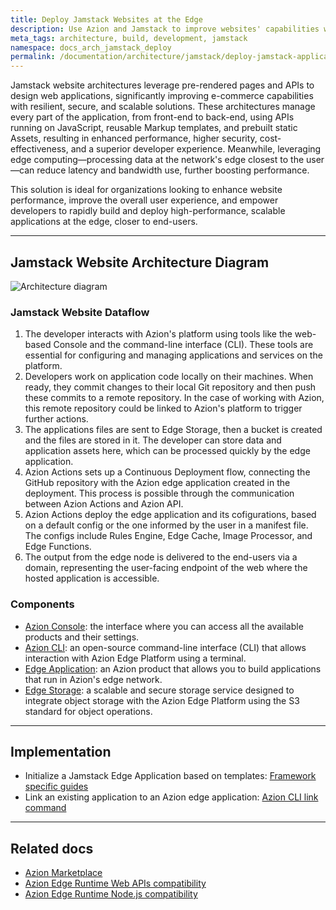 ```yaml
---
title: Deploy Jamstack Websites at the Edge
description: Use Azion and Jamstack to improve websites' capabilities with resilient, secure, and scalable solutions.
meta_tags: architecture, build, development, jamstack
namespace: docs_arch_jamstack_deploy
permalink: /documentation/architecture/jamstack/deploy-jamstack-applications/
---
```


Jamstack website architectures leverage pre-rendered pages and APIs to design web applications, significantly improving e-commerce capabilities with resilient, secure, and scalable solutions. These architectures manage every part of the application, from front-end to back-end, using APIs running on JavaScript, reusable Markup templates, and prebuilt static Assets, resulting in enhanced performance, higher security, cost-effectiveness, and a superior developer experience. Meanwhile, leveraging edge computing—processing data at the network's edge closest to the user—can reduce latency and bandwidth use, further boosting performance.

This solution is ideal for organizations looking to enhance website performance, improve the overall user experience, and empower developers to rapidly build and deploy high-performance, scalable applications at the edge, closer to end-users.

---

## Jamstack Website Architecture Diagram

![Architecture diagram](/assets/docs/images/uploads/jamstack-deploy.png)

### Jamstack Website Dataflow 

1. The developer interacts with Azion's platform using tools like the web-based Console and the command-line interface (CLI). These tools are essential for configuring and managing applications and services on the platform.
2. Developers work on application code locally on their machines. When ready, they commit changes to their local Git repository and then push these commits to a remote repository. In the case of working with Azion, this remote repository could be linked to Azion's platform to trigger further actions.
3. The applications files are sent to Edge Storage, then a bucket is created and the files are stored in it. The developer can store data and application assets here, which can be processed quickly by the edge application.
4. Azion Actions sets up a Continuous Deployment flow, connecting the GitHub repository with the Azion edge application created in the deployment. This process is possible through the communication between Azion Actions and Azion API.
5. Azion Actions deploy the edge application and its cofigurations, based on a default config or the one informed by the user in a manifest file. The configs include Rules Engine, Edge Cache, Image Processor, and Edge Functions.
6. The output from the edge node is delivered to the end-users via a domain, representing the user-facing endpoint of the web where the hosted application is accessible.

### Components

- [Azion Console](/en/documentation/products/guides/getting-to-know-azion-console/): the interface where you can access all the available products and their settings.
- [Azion CLI](/en/documentation/products/azion-cli/overview/): an open-source command-line interface (CLI) that allows interaction with Azion Edge Platform using a terminal. 
- [Edge Application](/en/documentation/products/build/edge-application/): an Azion product that allows you to build applications that run in Azion's edge network.
- [Edge Storage](/en/documentation/products/store/edge-storage/): a scalable and secure storage service designed to integrate object storage with the Azion Edge Platform using the S3 standard for object operations.

---

## Implementation 

- Initialize a Jamstack Edge Application based on templates:
[Framework specific guides](/en/documentation/products/build/develop-with-azion/frameworks-specific/overview/)
- Link an existing application to an Azion edge application:
[Azion CLI link command](/en/documentation/products/cli/link-command/)

---

## Related docs

- [Azion Marketplace](/en/documentation/products/marketplace/)
- [Azion Edge Runtime Web APIs compatibility](/en/documentation/devtools/runtime-apis/javascript/)
- [Azion Edge Runtime Node.js compatibility](/en/documentation/products/azion-edge-runtime/compatibility/node/)
